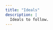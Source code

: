 ```yaml
---
title: "Ideals"
description: |
  Ideals to follow.
---
```



<!-- TODO: Add later or maybe to another page. -->
<!-- ## Values -->

<!-- - Openness -->
<!-- - Transparency -->
<!-- - Accessibility via open access -->

<!-- ## Guiding principles -->

<!-- - Adhere as much as possible to modern, fair, open, rigorous, and transparent -->
<!-- approaches to doing science, teaching, and software development. -->
<!-- - Whenever and wherever possible, use plain, accessible, and inclusive language. -->
<!-- - Wherever possible, design and build projects that encourage community -->
<!-- involvement and contributions. -->
<!-- - As much as possible, carefully choose and submit to publication outlets -->
<!-- based on whether their principles, values, and activity reflects the -->
<!-- Values stated above. -->

<!-- TODO: Link to rostools manifesto once it is done -->
